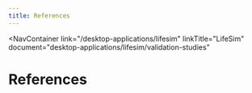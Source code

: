 ```yaml
---
title: References
---
```



<NavContainer 
  link="/desktop-applications/lifesim"
  linkTitle="LifeSim" 
  document="desktop-applications/lifesim/validation-studies"
></NavContainer>

# References

<Bibliography/>
